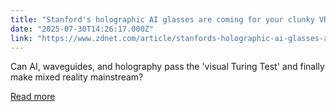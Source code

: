 ```yaml
---
title: "Stanford's holographic AI glasses are coming for your clunky VR headset"
date: "2025-07-30T14:26:17.000Z"
link: "https://www.zdnet.com/article/stanfords-holographic-ai-glasses-are-coming-for-your-clunky-vr-headset/"
---
```


Can AI, waveguides, and holography pass the 'visual Turing Test' and finally make mixed reality mainstream?

[Read more](https://www.zdnet.com/article/stanfords-holographic-ai-glasses-are-coming-for-your-clunky-vr-headset/)
